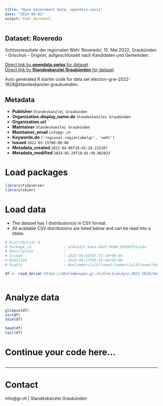 ```yaml
---
title: "Open Government Data, opendata.swiss"
date: "2024-09-03"
output: html_document
---
```


## Dataset: Roveredo

Schlussresultate der regionalen Wahl 'Roveredo', 15. Mai 2022, Graubünden - Grischun - Grigioni, aufgeschlüsselt nach Kandidaten und Gemeinden.

[Direct link by **opendata.swiss** for dataset](https://opendata.swiss/de/dataset/roveredo)<br>
[Direct link by **Standeskanzlei Graubünden** for dataset](https://abstimmungen.gr.ch/election/grw-2022-1828/data)

Auto generated R starter code for data set election-grw-2022-1828@standeskanzlei-graubuenden.

## Metadata

- **Publisher** `Standeskanzlei Graubünden`
- **Organization.display_name.de** `Standeskanzlei Graubünden`
- **Organization.url** ``
- **Maintainer** `Standeskanzlei Graubünden`
- **Maintainer_email** `info@gr.ch`
- **Keywords.de** `['regional-regionlabelgr', 'wahl']`
- **Issued** `2022-05-15T00:00:00`
- **Metadata_created** `2022-04-06T18:02:26.215207`
- **Metadata_modified** `2024-05-29T18:01:49.902023`


# Load packages

```r

library(tidyverse)
library(skimr)

```

# Load data

-   The dataset has 1 distribution(s) in CSV format.
-   All available CSV distributions are listed below and can be read into a tibble.

```r

# Distribution 0
# Package_id               : a74ea32f-6aea-4b9f-9e08-89b86f55ceda
# Description              : 
# Issued                   : 2022-04-04T07:31:10+00:00
# Modified                 : 2024-04-17T05:32:48+00:00
# Rights                   : NonCommercialAllowed-CommercialAllowed-ReferenceRequired

df <- read_delim('https://abstimmungen.gr.ch/election/grw-2022-1828/data-csv')



```

# Analyze data

```r

glimpse(df)
str(df)
skim(df)

head(df)
tail(df)

```

# Continue your code here...

```r

```

------------------------------------------------------------------------

# Contact

info@gr.ch | Standeskanzlei Graubünden
